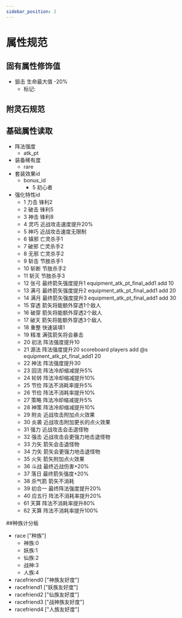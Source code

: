```yaml
---
sidebar_position: 2
---
```


# 属性规范

## 固有属性修饰值

+ 狙击 生命最大值 -20%
    + 标记:

## 附灵石规范



## 基础属性读取

+ 阵法强度
    + atk_pt
+ 装备稀有度
    + rare
+ 套装效果id
    + bonus_id
        + 5 初心者
+ 强化特性id
    + 1 力击 锋利2
    + 2 破击 锋利5
    + 3 神击 锋利8
    + 4 灵巧 近战攻击速度提升20%
    + 5 神巧 近战攻击速度无限制
    + 6 镇邪 亡灵杀手1
    + 7 破邪 亡灵杀手2
    + 8 无邪 亡灵杀手2
    + 9 斩击 节肢杀手1
    + 10 斩断 节肢杀手2
    + 11 斩灭 节肢杀手3
    + 12 张弓 最终箭矢强度提升1 equipment_atk_pt_final_add1 add 10
    + 13 满弓 最终箭矢强度提升2 equipment_atk_pt_final_add1 add 20
    + 14 满月 最终箭矢强度提升3 equipment_atk_pt_final_add1 add 30
    + 15 穿透 箭矢将能额外穿透1个敌人
    + 16 破穿 箭矢将能额外穿透2个敌人
    + 17 破天 箭矢将能额外穿透3个敌人
    + 18 重整 快速装填1
    + 19 精准 满弦箭矢将会暴击
    + 20 初法 阵法强度提升10
    + 21 源法 阵法强度提升20 scoreboard players add @s equipment_atk_pt_final_add1 20
    + 22 神法 阵法强度提升30
    + 23 回流 阵法冷却缩减提升5%
    + 24 轮转 阵法冷却缩减提升10%
    + 25 节俭 阵法不消耗率提升5%
    + 26 节俭 阵法不消耗率提升10%
    + 27 策略 阵法冷却缩减提升5%
    + 28 神策 阵法冷却缩减提升10%
    + 29 附炎 近战攻击附加点火效果
    + 30 炎袭 近战攻击附加更长的点火效果
    + 31 强力 近战攻击会击退怪物
    + 32 强击 近战攻击会更强力地击退怪物
    + 33 力矢 箭矢会击退怪物
    + 34 力矢 箭矢会更强力地击退怪物
    + 35 火矢 箭矢附加点火效果
    + 36 斗战 最终近战伤害+20%
    + 37 落日 最终箭矢强度+20%
    + 38 杀气箭 箭矢不消耗
    + 39 初合一 最终阵法强度提升20%
    + 40 应五行 阵法不消耗率提升20%
    + 61 天算 阵法不消耗率提升80%
    + 62 天算 阵法不消耗率提升100%

##种族计分板
+ race  ["种族"]
    + 神族:0
    + 妖族:1
    + 仙族:2
    + 战神:3
    + 人族:4
+ racefriend0 ["神族友好度"]
+ racefriend1 ["妖族友好度"]
+ racefriend2 ["仙族友好度"]
+ racefriend3 ["战神族友好度"]
+ racefriend4 ["人族友好度"]

